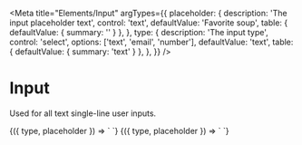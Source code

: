 
<Meta
  title="Elements/Input"
  argTypes={{
    placeholder: {
      description: 'The input placeholder text',
      control: 'text',
      defaultValue: 'Favorite soup',
      table: { defaultValue: { summary: '' } },
    },
    type: {
      description: 'The input type',
      control: 'select',
      options: ['text', 'email', 'number'],
      defaultValue: 'text',
      table: { defaultValue: { summary: 'text' } },
    },
  }}
/>

# Input

Used for all text single-line user inputs.

<Canvas>
  <Story
    name='Text'
    args={{
      type: 'text'
    }}
    parameters={{ docs: { source: { state: 'open' } } }}
  >
    {({ type, placeholder }) => `
      <v-input
        type='${type}'
        placeholder='${placeholder}'
      />
    `}
  </Story>
</Canvas>

<Canvas>
  <Story
    name='Number'
    args={{
      type: 'number',
      placeholder: 'Amount of soup'
    }}
    parameters={{ docs: { source: { state: 'open' } } }}
  >
    {({ type, placeholder }) => `
      <v-input
        type='${type}'
        placeholder='${placeholder}'
      />
    `}
  </Story>
</Canvas>